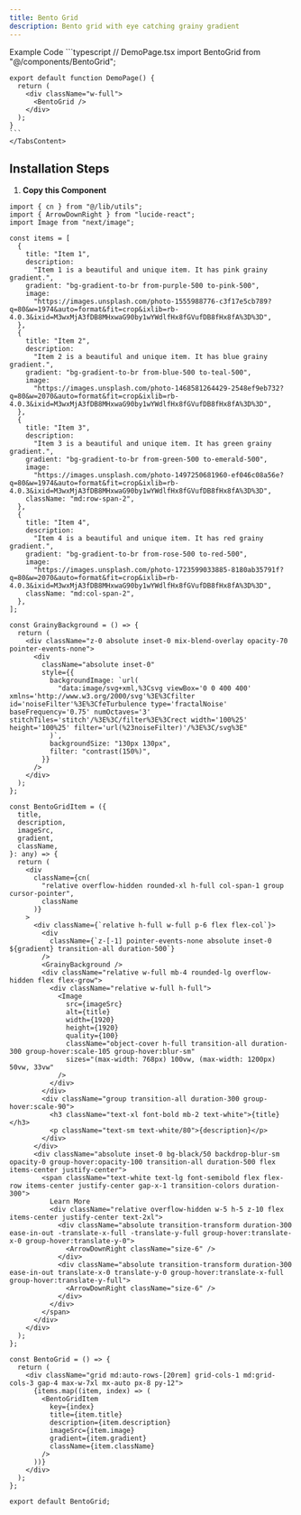 ```yaml
---
title: Bento Grid
description: Bento grid with eye catching grainy gradient
---
```


<Tabs defaultValue="example" className="pt-5 pb-1">
  <TabsList>
    <TabsTrigger value="example">Example</TabsTrigger>
    <TabsTrigger value="code">Code</TabsTrigger>
  </TabsList>
  <TabsContent value="example">
        <ComponentPreview className="mt-5 w-full h-[500px] flex justify-center items-center not-prose py-0 mb-0 bg-black">
            <BentoGrid/>
        </ComponentPreview>
    </TabsContent>
  <TabsContent value="code">
    ```typescript
    // DemoPage.tsx
    import BentoGrid from "@/components/BentoGrid";

    export default function DemoPage() {
      return (
        <div className="w-full">
          <BentoGrid />
        </div>
      );
    }
    ```
    </TabsContent>

</Tabs>

## Installation Steps

1. **Copy this Component**

```typescript:BentoGrid.tsx showLineNumbers
import { cn } from "@/lib/utils";
import { ArrowDownRight } from "lucide-react";
import Image from "next/image";

const items = [
  {
    title: "Item 1",
    description:
      "Item 1 is a beautiful and unique item. It has pink grainy gradient.",
    gradient: "bg-gradient-to-br from-purple-500 to-pink-500",
    image:
      "https://images.unsplash.com/photo-1555988776-c3f17e5cb789?q=80&w=1974&auto=format&fit=crop&ixlib=rb-4.0.3&ixid=M3wxMjA3fDB8MHxwaG90by1wYWdlfHx8fGVufDB8fHx8fA%3D%3D",
  },
  {
    title: "Item 2",
    description:
      "Item 2 is a beautiful and unique item. It has blue grainy gradient.",
    gradient: "bg-gradient-to-br from-blue-500 to-teal-500",
    image:
      "https://images.unsplash.com/photo-1468581264429-2548ef9eb732?q=80&w=2070&auto=format&fit=crop&ixlib=rb-4.0.3&ixid=M3wxMjA3fDB8MHxwaG90by1wYWdlfHx8fGVufDB8fHx8fA%3D%3D",
  },
  {
    title: "Item 3",
    description:
      "Item 3 is a beautiful and unique item. It has green grainy gradient.",
    gradient: "bg-gradient-to-br from-green-500 to-emerald-500",
    image:
      "https://images.unsplash.com/photo-1497250681960-ef046c08a56e?q=80&w=1974&auto=format&fit=crop&ixlib=rb-4.0.3&ixid=M3wxMjA3fDB8MHxwaG90by1wYWdlfHx8fGVufDB8fHx8fA%3D%3D",
    className: "md:row-span-2",
  },
  {
    title: "Item 4",
    description:
      "Item 4 is a beautiful and unique item. It has red grainy gradient.",
    gradient: "bg-gradient-to-br from-rose-500 to-red-500",
    image:
      "https://images.unsplash.com/photo-1723599033885-8180ab35791f?q=80&w=2070&auto=format&fit=crop&ixlib=rb-4.0.3&ixid=M3wxMjA3fDB8MHxwaG90by1wYWdlfHx8fGVufDB8fHx8fA%3D%3D",
    className: "md:col-span-2",
  },
];

const GrainyBackground = () => {
  return (
    <div className="z-0 absolute inset-0 mix-blend-overlay opacity-70 pointer-events-none">
      <div
        className="absolute inset-0"
        style={{
          backgroundImage: `url(
            "data:image/svg+xml,%3Csvg viewBox='0 0 400 400' xmlns='http://www.w3.org/2000/svg'%3E%3Cfilter id='noiseFilter'%3E%3CfeTurbulence type='fractalNoise' baseFrequency='0.75' numOctaves='3' stitchTiles='stitch'/%3E%3C/filter%3E%3Crect width='100%25' height='100%25' filter='url(%23noiseFilter)'/%3E%3C/svg%3E"
          )`,
          backgroundSize: "130px 130px",
          filter: "contrast(150%)",
        }}
      />
    </div>
  );
};

const BentoGridItem = ({
  title,
  description,
  imageSrc,
  gradient,
  className,
}: any) => {
  return (
    <div
      className={cn(
        "relative overflow-hidden rounded-xl h-full col-span-1 group cursor-pointer",
        className
      )}
    >
      <div className={`relative h-full w-full p-6 flex flex-col`}>
        <div
          className={`z-[-1] pointer-events-none absolute inset-0 ${gradient} transition-all duration-500`}
        />
        <GrainyBackground />
        <div className="relative w-full mb-4 rounded-lg overflow-hidden flex flex-grow">
          <div className="relative w-full h-full">
            <Image
              src={imageSrc}
              alt={title}
              width={1920}
              height={1920}
              quality={100}
              className="object-cover h-full transition-all duration-300 group-hover:scale-105 group-hover:blur-sm"
              sizes="(max-width: 768px) 100vw, (max-width: 1200px) 50vw, 33vw"
            />
          </div>
        </div>
        <div className="group transition-all duration-300 group-hover:scale-90">
          <h3 className="text-xl font-bold mb-2 text-white">{title}</h3>
          <p className="text-sm text-white/80">{description}</p>
        </div>
      </div>
      <div className="absolute inset-0 bg-black/50 backdrop-blur-sm opacity-0 group-hover:opacity-100 transition-all duration-500 flex items-center justify-center">
        <span className="text-white text-lg font-semibold flex flex-row items-center justify-center gap-x-1 transition-colors duration-300">
          Learn More
          <div className="relative overflow-hidden w-5 h-5 z-10 flex items-center justify-center text-2xl">
            <div className="absolute transition-transform duration-300 ease-in-out -translate-x-full -translate-y-full group-hover:translate-x-0 group-hover:translate-y-0">
              <ArrowDownRight className="size-6" />
            </div>
            <div className="absolute transition-transform duration-300 ease-in-out translate-x-0 translate-y-0 group-hover:translate-x-full group-hover:translate-y-full">
              <ArrowDownRight className="size-6" />
            </div>
          </div>
        </span>
      </div>
    </div>
  );
};

const BentoGrid = () => {
  return (
    <div className="grid md:auto-rows-[20rem] grid-cols-1 md:grid-cols-3 gap-4 max-w-7xl mx-auto px-8 py-12">
      {items.map((item, index) => (
        <BentoGridItem
          key={index}
          title={item.title}
          description={item.description}
          imageSrc={item.image}
          gradient={item.gradient}
          className={item.className}
        />
      ))}
    </div>
  );
};

export default BentoGrid;
```
